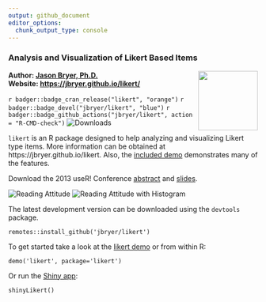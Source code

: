 ```yaml
---
output: github_document
editor_options: 
  chunk_output_type: console
---
```


<!-- README.md is generated from README.Rmd. Please edit that file -->

### Analysis and Visualization of Likert Based Items

<img src="man/figures/likert.png" align="right" width="120" />

**Author: [Jason Bryer, Ph.D.](mailto:jason@bryer.org)**  
**Website: <https://jbryer.github.io/likert/>**

<!-- badges: start -->
`r badger::badge_cran_release("likert", "orange")`
`r badger::badge_devel("jbryer/likert", "blue")`
`r badger::badge_github_actions("jbryer/likert", action = "R-CMD-check")`
![Downloads](http://cranlogs.r-pkg.org/badges/likert)
<!-- badges: end -->

`likert` is an R package designed to help analyzing and visualizing Likert type items. More information can be obtained at https://jbryer.github.io/likert. Also, the [included demo](https://github.com/jbryer/likert/blob/master/demo/likert.R) demonstrates many of the features.

Download the 2013 useR! Conference [abstract](https://github.com/jbryer/likert/raw/master/slides/useR%202013/Abstract/Speerschneider.Bryer.likert.pdf) and [slides](https://github.com/jbryer/likert/raw/master/slides/useR%202013/Slides/Slides.pdf).

![Reading Attitude](https://bryer.org/images/likert/centeredPlot1.png)
![Reading Attitude with Histogram](https://bryer.org/images/likert/centeredPlot2.png)

The latest development version can be downloaded using the `devtools` package.

```
remotes::install_github('jbryer/likert')
```

To get started take a look at the [likert demo](https://github.com/jbryer/likert/blob/master/demo/likert.R) or from within R:

```
demo('likert', package='likert')
```

Or run the [Shiny app](http://rstudio.com/shiny):

```
shinyLikert()
```
